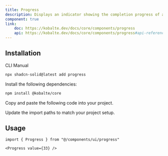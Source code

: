 ```yaml
---
title: Progress
description: Displays an indicator showing the completion progress of a task, typically displayed as a progress bar.
component: true
link:
    doc: https://kobalte.dev/docs/core/components/progress
    api: https://kobalte.dev/docs/core/components/progress#api-reference
---
```


<ComponentPreview name="progress-demo" />

## Installation

<Tabs defaultValue="cli">

<TabsList>
	<TabsTrigger value="cli">CLI</TabsTrigger>
	<TabsTrigger value="manual">Manual</TabsTrigger>
	<TabsIndicator class="bg-primary" />
</TabsList>

<TabsContent value="cli">

```bash
npx shadcn-solid@latest add progress
```

</TabsContent>

<TabsContent value="manual">

<Steps>

<Step>Install the following dependencies:</Step>

```bash
npm install @kobalte/core
```

<Step>Copy and paste the following code into your project.</Step>

<ComponentSource name="progress" />

<Step>Update the import paths to match your project setup.</Step>

</Steps>

</TabsContent>

</Tabs>

## Usage

```tsx
import { Progress } from "@/components/ui/progress"
```

```tsx
<Progress value={33} />
```
